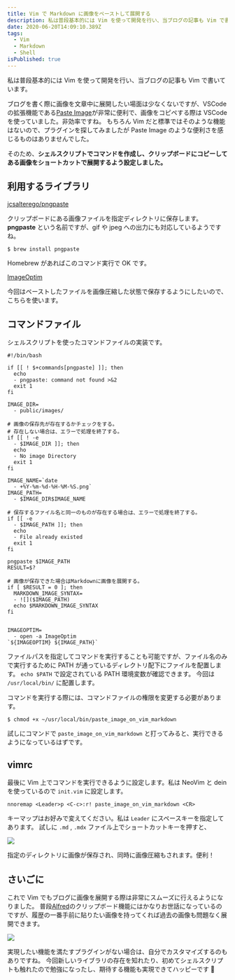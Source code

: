 ```yaml
---
title: Vim で Markdown に画像をペーストして展開する
description: 私は普段基本的には Vim を使って開発を行い、当ブログの記事も Vim で書いています。
date: 2020-06-20T14:09:10.389Z
tags:
  - Vim
  - Markdown
  - Shell
isPublished: true
---
```


私は普段基本的には Vim を使って開発を行い、当ブログの記事も Vim で書いています。

ブログを書く際に画像を文章中に展開したい場面は少なくないですが、VSCode の拡張機能である[Paste Image](https://marketplace.visualstudio.com/items?itemName=mushan.vscode-paste-image)が非常に便利で、画像をコピペする際は VSCode を使っていました。非効率ですね。
もちろん Vim だと標準ではそのような機能はないので、プラグインを探してみましたが Paste Image のような便利さを感じるものはありませんでした。

そのため、**シェルスクリプトでコマンドを作成し、クリップボードにコピーしてある画像をショートカットで展開するよう設定しました。**

## 利用するライブラリ

[jcsalterego/pngpaste](https://github.com/jcsalterego/pngpaste)

クリップボードにある画像ファイルを指定ディレクトリに保存します。**pngpaste** という名前ですが、gif や jpeg への出力にも対応しているようですね。

```shell
$ brew install pngpaste
```

Homebrew があればこのコマンド実行で OK です。

[ImageOptim](https://imageoptim.com/mac)

今回はペーストしたファイルを画像圧縮した状態で保存するようにしたいので、こちらを使います。

## コマンドファイル

シェルスクリプトを使ったコマンドファイルの実装です。

```shell
#!/bin/bash

if [[ ! $+commands[pngpaste] ]]; then
  echo
  - pngpaste: command not found >&2
  exit 1
fi

IMAGE_DIR=
  - public/images/

# 画像の保存先が存在するかチェックをする。
# 存在しない場合は、エラーで処理を終了する。
if [[ ! -e
  - $IMAGE_DIR ]]; then
  echo
  - No image Directory
  exit 1
fi

IMAGE_NAME=`date
  - +%Y-%m-%d-%H-%M-%S.png`
IMAGE_PATH=
  - $IMAGE_DIR$IMAGE_NAME

# 保存するファイル名と同一のものが存在する場合は、エラーで処理を終了する。
if [[ -e
  - $IMAGE_PATH ]]; then
  echo
  - File already existed
  exit 1
fi

pngpaste $IMAGE_PATH
RESULT=$?

# 画像が保存できた場合はMarkdownに画像を展開する。
if [ $RESULT = 0 ]; then
  MARKDOWN_IMAGE_SYNTAX=
  - ![]($IMAGE_PATH)
  echo $MARKDOWN_IMAGE_SYNTAX
fi


IMAGEOPTIM=
  - open -a ImageOptim
`${IMAGEOPTIM} ${IMAGE_PATH}`
```

ファイルパスを指定してコマンドを実行することも可能ですが、ファイル名のみで実行するために PATH が通っているディレクトリ配下にファイルを配置します。
`echo $PATH` で設定されている PATH 環境変数が確認できます。
今回は `/usr/local/bin/` に配置します。

コマンドを実行する際には、コマンドファイルの権限を変更する必要があります。

```shell
$ chmod +x ~/usr/local/bin/paste_image_on_vim_markdown
```

試しにコマンドで `paste_image_on_vim_markdown` と打ってみると、実行できるようになっているはずです。

## vimrc

最後に Vim 上でコマンドを実行できるように設定します。私は NeoVim と dein を使っているので `init.vim` に設定します。

```
nnoremap <Leader>p <C-c>:r! paste_image_on_vim_markdown <CR>
```

キーマップはお好みで変えてください。私は `Leader` にスペースキーを指定してあります。
試しに `.md` , `.mdx` ファイル上でショートカットキーを押すと、

![](/2020-06-22-02-57-09.png)

指定のディレクトリに画像が保存され、同時に画像圧縮もされます。便利！

## さいごに

これで Vim でもブログに画像を展開する際は非常にスムーズに行えるようになりました。
普段[Alfred](https://www.alfredapp.com/)のクリップボード機能にはかなりお世話になっているのですが、履歴の一番手前に貼りたい画像を持ってくれば過去の画像も問題なく展開できます。

![](/2020-06-22-03-03-11.png)

実現したい機能を満たすプラグインがない場合は、自分でカスタマイズするのもありですね。
今回新しいライブラリの存在を知れたり、初めてシェルスクリプトも触れたので勉強になったし、期待する機能も実現できてハッピーです 🙌
